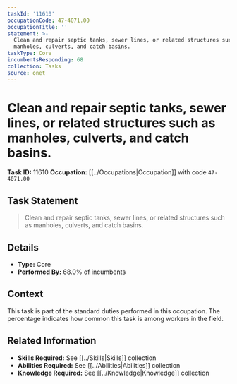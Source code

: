 ```yaml
---
taskId: '11610'
occupationCode: 47-4071.00
occupationTitle: ''
statement: >-
  Clean and repair septic tanks, sewer lines, or related structures such as
  manholes, culverts, and catch basins.
taskType: Core
incumbentsResponding: 68
collection: Tasks
source: onet
---
```

# Clean and repair septic tanks, sewer lines, or related structures such as manholes, culverts, and catch basins.

**Task ID:** 11610
**Occupation:** [[../Occupations|Occupation]] with code `47-4071.00`

## Task Statement

> Clean and repair septic tanks, sewer lines, or related structures such as manholes, culverts, and catch basins.

## Details

- **Type:** Core
- **Performed By:** 68.0% of incumbents

## Context

This task is part of the standard duties performed in this occupation. The percentage indicates how common this task is among workers in the field.

## Related Information

- **Skills Required:** See [[../Skills|Skills]] collection
- **Abilities Required:** See [[../Abilities|Abilities]] collection
- **Knowledge Required:** See [[../Knowledge|Knowledge]] collection
